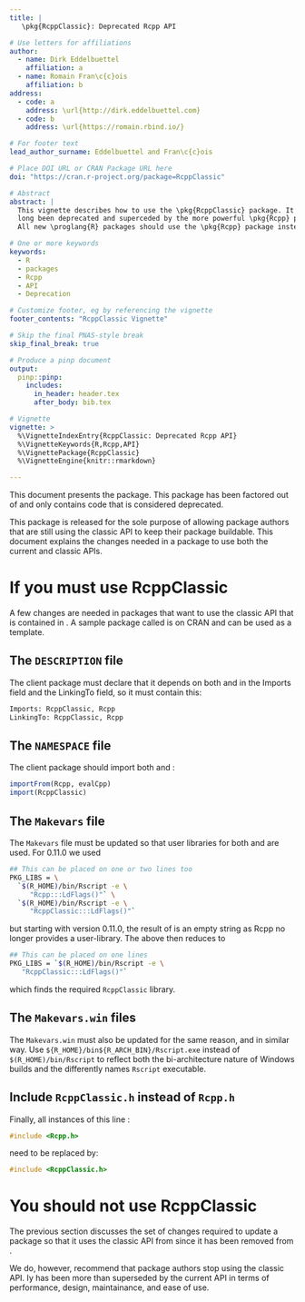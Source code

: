 ```yaml
---
title: |
   \pkg{RcppClassic}: Deprecated Rcpp API

# Use letters for affiliations
author:
  - name: Dirk Eddelbuettel
    affiliation: a
  - name: Romain Fran\c{c}ois
    affiliation: b
address:
  - code: a
    address: \url{http://dirk.eddelbuettel.com}
  - code: b
    address: \url{https://romain.rbind.io/}

# For footer text
lead_author_surname: Eddelbuettel and Fran\c{c}ois

# Place DOI URL or CRAN Package URL here
doi: "https://cran.r-project.org/package=RcppClassic"

# Abstract
abstract: |
  This vignette describes how to use the \pkg{RcppClassic} package. It has 
  long been deprecated and superceded by the more powerful \pkg{Rcpp} package.
  All new \proglang{R} packages should use the \pkg{Rcpp} package instead.

# One or more keywords
keywords:
  - R
  - packages
  - Rcpp
  - API
  - Deprecation

# Customize footer, eg by referencing the vignette
footer_contents: "RcppClassic Vignette"

# Skip the final PNAS-style break
skip_final_break: true

# Produce a pinp document
output:
  pinp::pinp:
    includes:
      in_header: header.tex
      after_body: bib.tex

# Vignette
vignette: >
  %\VignetteIndexEntry{RcppClassic: Deprecated Rcpp API}
  %\VignetteKeywords{R,Rcpp,API}
  %\VignettePackage{RcppClassic}
  %\VignetteEngine{knitr::rmarkdown}

---
```


\noindent This document presents the \pkg{RcppClassic} package. This package has been
factored out of \pkg{Rcpp} \citep{CRAN:Rcpp,Eddelbuettel:2013:Rcpp,
CRAN:Rcpp,PeerJ:Rcpp,TAS:Rcpp} and only contains code that is considered deprecated.

This package is released for the sole purpose of allowing package authors
that are still using the classic \pkg{Rcpp} API to keep
their package buildable. This document explains the changes needed in
a package to use both the current and classic \pkg{Rcpp} APIs.

# If you must use RcppClassic {.unnumbered}

A few changes are needed in packages that want to use the classic \pkg{Rcpp}
API that is contained in \pkg{RcppClassic}. A sample package called
\pkg{RcppClassicExample} is on CRAN and can be used as a template.

## The `DESCRIPTION` file

The client package must declare that it depends on both \pkg{Rcpp} and \pkg{RcppClassic}
in the Imports field and the LinkingTo field, so it must contain this:

```sh
Imports: RcppClassic, Rcpp
LinkingTo: RcppClassic, Rcpp
```

## The `NAMESPACE` file

The client package should import both \pkg{Rcpp} and \pkg{RcppClassic}:

```r
importFrom(Rcpp, evalCpp)
import(RcppClassic)
```

## The `Makevars` file

The `Makevars` file must be updated so that user libraries for both \pkg{Rcpp}
and \pkg{RcppClassic} are used.  For \pkg{Rcpp} 0.11.0 we used

```sh
## This can be placed on one or two lines too
PKG_LIBS = \
  `$(R_HOME)/bin/Rscript -e \
     "Rcpp:::LdFlags()"` \
  `$(R_HOME)/bin/Rscript -e \
     "RcppClassic:::LdFlags()"`
```

but starting with \pkg{Rcpp} version 0.11.0, the result of \verb|Rcpp:::LdFlags()| is
an empty string as Rcpp no longer provides a user-library. The above then
reduces to

```sh
## This can be placed on one lines
PKG_LIBS = `$(R_HOME)/bin/Rscript -e \
   "RcppClassic:::LdFlags()"`
```

which finds the required `RcppClassic` library.


## The `Makevars.win` files

The `Makevars.win` must also be updated for the same reason, and in
similar way.  Use `${R_HOME}/bin${R_ARCH_BIN}/Rscript.exe` instead of
`$(R_HOME)/bin/Rscript` to reflect both the bi-architecture nature of
Windows builds and the differently names `Rscript` executable.


## Include `RcppClassic.h` instead of `Rcpp.h`

Finally, all instances of this line :

```c
#include <Rcpp.h>
```

need to be replaced by:

```c
#include <RcppClassic.h>
```


# You should not use RcppClassic {.unnumbered}

The previous section discusses the set of changes required to update a
package so that it uses the classic API from \pkg{RcppClassic} since it has
been removed from \pkg{Rcpp}.

We do, however, recommend that package authors stop using the classic API.
Iy has been more than superseded by the current \pkg{Rcpp} API in terms of
performance, design, maintainance, and ease of use.

